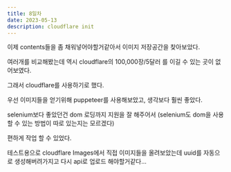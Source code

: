 ```yaml
---
title: 8일차
date: 2023-05-13
description: cloudflare init
---
```


이제 contents들을 좀 채워넣어야할거같아서 이미지 저장공간을 찾아보았다.

여러개를 비교해봤는데 역시 cloudflare의 100,000장/5달러 를 이길 수 있는 곳이 없어보였다.

그래서 cloudflare를 사용하기로 했다.

우선 이미지들을 얻기위해 puppeteer를 사용해보았고, 생각보다 훨씬 좋았다.

selenium보다 좋았던건 dom 로딩까지 지원을 잘 해주어서 (selenium도 dom을 사용 할 수 있는 방법이 따로 있는지는 모르겠다)

편하게 작업 할 수 있었다.

테스트용으로 cloudflare Images에서 직접 이미지들을 올려보았는데 uuid를 자동으로 생성해버려가지고 다시 api로 업로드 해야할거같다...
